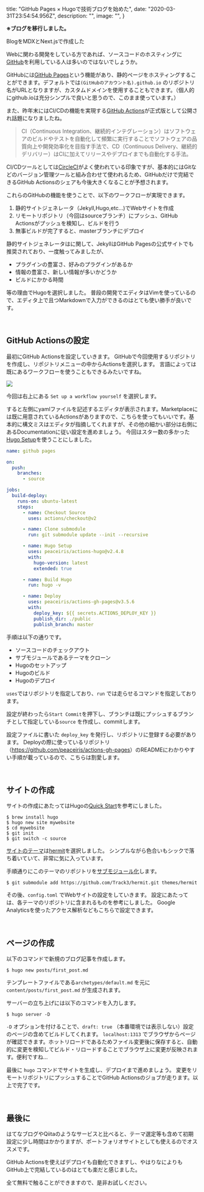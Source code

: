 
  title: "GitHub Pages × Hugoで技術ブログを始めた",
  date: "2020-03-31T23:54:54.956Z",
  description: "",
  image: "",
}

**※ブログを移行しました。**

<Link href="/posts/20200605" icon color target="_blank">BlogをMDXとNext.jsで作成した</Link>

<br />


Webに関わる開発をしている方であれば、ソースコードのホスティングに[GitHub](https://github.co.jp)を利用している人は多いのではないでしょうか。

GitHubには[GitHub Pages](https://pages.github.com/)という機能があり、静的ページをホスティングすることができます。デフォルトでは`(GitHubのアカウント名).github.io` のリポジトリ名がURLとなりますが、カスタムドメインを使用することもできます。（個人的にgithub.ioは充分シンプルで良いと思うので、このまま使っています。）

<YouTube videoId="2MsN8gpT6jY" />

また、昨年末にはCI/CDの機能を実現する[GitHub Actions](https://github.co.jp/features/actions)が正式版として公開され話題になりましたね。

> CI（Continuous Integration、継続的インテグレーション）はソフトウェアのビルドやテストを自動化して頻繁に実行することでソフトウェアの品質向上や開発効率化を目指す手法で、CD（Continuous Delivery、継続的デリバリー）はCIに加えてリリースやデプロイまでも自動化する手法。

CI/CDツールとしては[CircleCI](https://circleci.com/ja/)がよく使われている印象ですが、基本的にはGitなどのバージョン管理ツールと組み合わせて使われるため、GitHubだけで完結できるGitHub Actionsのシェアも今後大きくなることが予想されます。

これらのGitHubの機能を使うことで、以下のワークフローが実現できます。
1. 静的サイトジェネレータ（Jekyll,Hugo,etc...)でWebサイトを作成
2. リモートリポジトリ（今回はsourceブランチ）にプッシュ、GitHub Actionsがプッシュを検知し、ビルドを行う
3. 無事ビルドが完了すると、masterブランチにデプロイ

静的サイトジェネレータはに関して、JekyllはGitHub Pagesの公式サイトでも推奨されており、一度触ってみましたが、
- プラグインの豊富さ、好みのプラグインがあるか
- 情報の豊富さ、新しい情報が多いかどうか
- ビルドにかかる時間

等の理由でHugoを選択しました。
普段の開発でエディタはVimを使っているので、エディタ上で且つMarkdownで入力ができるのはとても使い勝手が良いです。

<br />

## GitHub Actionsの設定

最初にGitHub Actionsを設定していきます。
GitHubで今回使用するリポジトリを作成し、リポジトリメニューの中からActionsを選択します。
言語によっては既にあるワークフローを使うこともできるみたいですね。

![](/images/github_sc1.png)

今回は右上にある `Set up a workflow yourself` を選択します。

すると左側にyamlファイルを記述するエディタが表示されます。Marketplaceには既に用意されているActionsがありますので、こちらを使ってもいいです。基本的に構文ミスはエディタが指摘してくれますが、その他の細かい部分は右側にあるDocumentationに従い設定を進めましょう。
今回はスター数の多かった[Hugo Setup](https://github.com/marketplace/actions/hugo-setup)を使うことにしました。

```yaml
name: github pages

on:
  push:
    branches:
      - source

jobs:
  build-deploy:
    runs-on: ubuntu-latest
    steps:
      - name: Checkout Source
        uses: actions/checkout@v2

      - name: Clone submodule
        run: git submodule update --init --recursive

      - name: Hugo Setup
        uses: peaceiris/actions-hugo@v2.4.8
        with:
          hugo-version: latest
          extended: true

      - name: Build Hugo
        run: hugo -v

      - name: Deploy
        uses: peaceiris/actions-gh-pages@v3.5.6
        with:
          deploy_key: ${{ secrets.ACTIONS_DEPLOY_KEY }}
          publish_dir: ./public
          publish_branch: master
```

手順は以下の通りです。

- ソースコードのチェックアウト
- サブモジュールであるテーマをクローン
- Hugoのセットアップ
- Hugoのビルド
- Hugoのデプロイ

`uses`ではリポジトリを指定しており、`run` では走らせるコマンドを指定しております。

設定が終わったら`Start Commit`を押下し、ブランチは既にプッシュするブランチとして指定している`source` を作成し、commitします。

設定ファイルに書いた `deploy_key` を発行し、リポジトリに登録する必要があります。
Deployの際に使っているリポジトリ（<Link href="https://github.com/peaceiris/actions-gh-pages" icon color target="_blank">https://github.com/peaceiris/actions-gh-pages</Link>）のREADMEにわかりやすい手順が載っているので、こちらは割愛します。

<br />

## サイトの作成

サイトの作成にあたってはHugoの[Quick Start](https://gohugo.io/getting-started/quick-start/)を参考にしました。

```shell
$ brew install hugo
$ hugo new site mywebsite
$ cd mywebsite
$ git init
$ git switch -c source
```

[サイトのテーマ](https://themes.gohugo.io/)は[hermit](https://github.com/Track3/hermit)を選択しました。
シンプルながら色合いもシックで落ち着いていて、非常に気に入っています。

手順通りにこのテーマのリポジトリを[サブモジュール化](https://git-scm.com/book/ja/v2/Git-%E3%81%AE%E3%81%95%E3%81%BE%E3%81%96%E3%81%BE%E3%81%AA%E3%83%84%E3%83%BC%E3%83%AB-%E3%82%B5%E3%83%96%E3%83%A2%E3%82%B8%E3%83%A5%E3%83%BC%E3%83%AB)します。

```shell
$ git submodule add https://github.com/Track3/hermit.git themes/hermit
```

その後、`config.toml` でWebサイトの設定をしていきます。
設定にあたっては、各テーマのリポジトリに含まれるものを参考にしました。
Google Analyticsを使ったアクセス解析などもこちらで設定できます。

<br />

## ページの作成

以下のコマンドで新規のブログ記事を作成します。

```shell
$ hugo new posts/first_post.md
```

テンプレートファイルである`archetypes/default.md` を元に `content/posts/first_post.md` が生成されます。

サーバーの立ち上げには以下のコマンドを入力します。

```shell
$ hugo server -D
```

`-D` オプションを付けることで、`draft: true` （本番環境では表示しない）設定のページの含めてビルドしてくれます。
`localhost:1313` でブラウザからページが確認できます。ホットリロードであるためファイル変更後に保存すると、自動的に変更を検知してビルド・リロードすることでブラウザ上に変更が反映されます。便利ですね…


最後に `hugo` コマンドでサイトを生成し、デプロイまで進めましょう。
変更をリモートリポジトリにプッシュすることでGitHub Actionsのジョブが走ります。以上で完了です。

<br />

## 最後に

はてなブログやQiitaのようなサービスと比べると、テーマ選定等も含めて初期設定に少し時間はかかりますが、ポートフォリオサイトとしても使えるのでオススメです。

GitHub Actionsを使えばデプロイも自動化できますし、やはりなによりもGitHub上で完結しているのはとても楽だと感じました。

全て無料で触ることができますので、是非お試しください。


